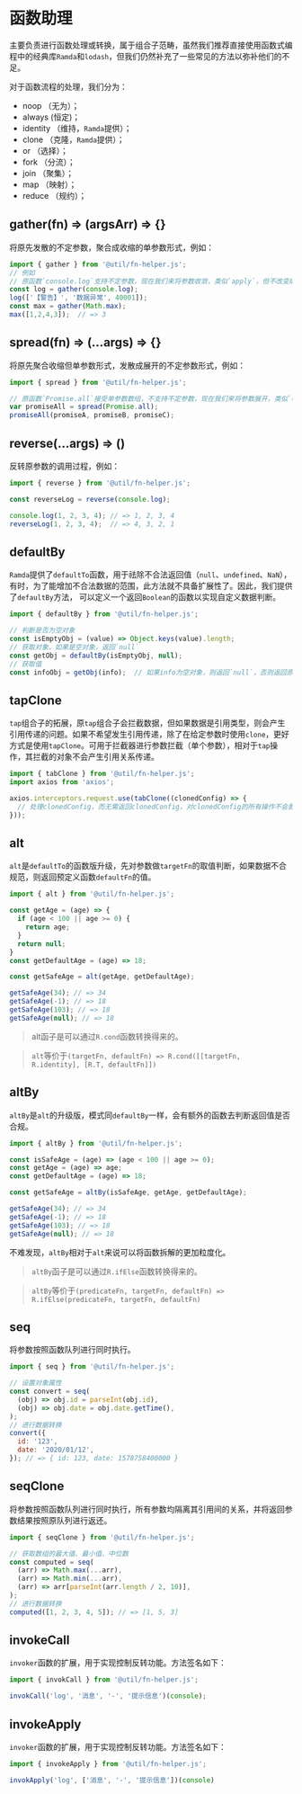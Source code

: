 
<Meta title="框架/工具（Util）/函数助理（fn-helper）" />

# 函数助理

主要负责进行函数处理或转换，属于组合子范畴，虽然我们推荐直接使用函数式编程中的经典库`Ramda`和`lodash`，但我们仍然补充了一些常见的方法以弥补他们的不足。

对于函数流程的处理，我们分为：

- noop （无为）；
- always (恒定)；
- identity （维持，`Ramda`提供）；
- clone （克隆，`Ramda`提供）；
- or （选择）；
- fork （分流）；
- join （聚集）；
- map （映射）；
- reduce （规约）；

## gather(fn) => (argsArr) => {}

将原先发散的不定参数，聚合成收缩的单参数形式，例如：

```javascript
import { gather } from '@util/fn-helper.js';
// 例如
// 原函数`console.log`支持不定参数，现在我们来将参数收敛，类似`apply`，但不改变绑定对象
const log = gather(console.log);
log(['【警告】', '数据异常', 40001]);
const max = gather(Math.max);
max([1,2,4,3]);  // => 3
```

## spread(fn) => (...args) => {}

将原先聚合收缩但单参数形式，发散成展开的不定参数形式，例如：

```javascript
import { spread } from '@util/fn-helper.js';

// 原函数`Promise.all`接受单参数数组，不支持不定参数，现在我们来将参数展开，类似`call`，但不改变绑定对象
var promiseAll = spread(Promise.all);
promiseAll(promiseA, promiseB, promiseC);
```

## reverse(...args) => ()

反转原参数的调用过程，例如：

```javascript
import { reverse } from '@util/fn-helper.js';

const reverseLog = reverse(console.log);

console.log(1, 2, 3, 4); // => 1, 2, 3, 4
reverseLog(1, 2, 3, 4);  // => 4, 3, 2, 1
```

## defaultBy

`Ramda`提供了`defaultTo`函数，用于祛除不合法返回值（`null`、`undefined`、`NaN`），有时，为了能增加不合法数据的范围，此方法就不具备扩展性了。因此，我们提供了`defaultBy`方法， 可以定义一个返回`Boolean`的函数以实现自定义数据判断。

```javascript
import { defaultBy } from '@util/fn-helper.js';

// 判断是否为空对象
const isEmptyObj = (value) => Object.keys(value).length;
// 获取对象，如果是空对象，返回`null`
const getObj = defaultBy(isEmptyObj, null);
// 获取值
const infoObj = getObj(info);  // 如果info为空对象，则返回`null`，否则返回原对象
```

## tapClone

`tap`组合子的拓展，原`tap`组合子会拦截数据，但如果数据是引用类型，则会产生引用传递的问题。如果不希望发生引用传递，除了在给定参数时使用`clone`，更好方式是使用`tapClone`。可用于拦截器进行参数拦截（单个参数），相对于`tap`操作，其拦截的对象不会产生引用关系传递。

```javascript
import { tabClone } from '@util/fn-helper.js';
import axios from 'axios';

axios.interceptors.request.use(tabClone((clonedConfig) => {
  // 处理clonedConfig，而无需返回clonedConfig，对clonedConfig的所有操作不会影响最终返回值
}));
```

## alt

`alt`是`defaultTo`的函数版升级，先对参数做`targetFn`的取值判断，如果数据不合规范，则返回预定义函数`defaultFn`的值。

```javascript
import { alt } from '@util/fn-helper.js';

const getAge = (age) => {
  if (age < 100 || age >= 0) {
    return age;
  }
  return null;
}
const getDefaultAge = (age) => 18;

const getSafeAge = alt(getAge, getDefaultAge);

getSafeAge(34); // => 34
getSafeAge(-1); // => 18
getSafeAge(103); // => 18
getSafeAge(null); // => 18
```

> alt函子是可以通过`R.cond`函数转换得来的。

> `alt`等价于`(targetFn, defaultFn) => R.cond([[targetFn, R.identity], [R.T, defaultFn]])`

## altBy

`altBy`是`alt`的升级版，模式同`defaultBy`一样，会有额外的函数去判断返回值是否合规。

```javascript
import { altBy } from '@util/fn-helper.js';

const isSafeAge = (age) => (age < 100 || age >= 0);
const getAge = (age) => age;
const getDefaultAge = (age) => 18;

const getSafeAge = altBy(isSafeAge, getAge, getDefaultAge);

getSafeAge(34); // => 34
getSafeAge(-1); // => 18
getSafeAge(103); // => 18
getSafeAge(null); // => 18
```

不难发现，`altBy`相对于`alt`来说可以将函数拆解的更加粒度化。

> `altBy`函子是可以通过`R.ifElse`函数转换得来的。

> `altBy`等价于`(predicateFn, targetFn, defaultFn) => R.ifElse(predicateFn, targetFn, defaultFn)`

## seq

将参数按照函数队列进行同时执行。

```javascript
import { seq } from '@util/fn-helper.js';

// 设置对象属性
const convert = seq(
  (obj) => obj.id = parseInt(obj.id),
  (obj) => obj.date = obj.date.getTime(),
);
// 进行数据转换
convert({
  id: '123',
  date: '2020/01/12',
}); // => { id: 123, date: 1578758400000 }
```

## seqClone

将参数按照函数队列进行同时执行，所有参数均隔离其引用间的关系，并将返回参数结果按照原队列进行返还。

```javascript
import { seqClone } from '@util/fn-helper.js';

// 获取数组的最大值、最小值、中位数
const computed = seq(
  (arr) => Math.max(...arr),
  (arr) => Math.min(...arr),
  (arr) => arr[parseInt(arr.length / 2, 10)],
);
// 进行数据转换
computed([1, 2, 3, 4, 5]); // => [1, 5, 3]
```

## invokeCall

`invoker`函数的扩展，用于实现控制反转功能。方法签名如下：

```javascript
import { invokCall } from '@util/fn-helper.js';

invokCall('log', '消息', '-', '提示信息')(console);
```

## invokeApply

`invoker`函数的扩展，用于实现控制反转功能。方法签名如下：

```javascript
import { invokeApply } from '@util/fn-helper.js';

invokApply('log', ['消息', '-', '提示信息'])(console)
```